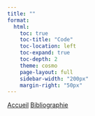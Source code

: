 ```yaml
---
title: ""
format: 
  html:
    toc: true
    toc-title: "Code"
    toc-location: left
    toc-expand: true
    toc-depth: 2
    theme: cosmo
    page-layout: full
    sidebar-width: "200px" 
    margin-right: "50px"
---
```


:::{.navbar .p-3}
  <a href="index.html" class="me-4 ms-4">Accueil</a>
  <a href="bibliographie.html" class="me-4 ms-4">Bibliographie</a>
:::
